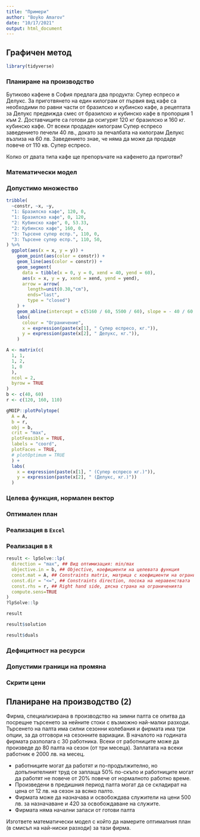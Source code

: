 ```yaml
---
title: "Примери"
author: "Boyko Amarov"
date: "10/17/2021"
output: html_document
---
```


## Графичен метод

```r
library(tidyverse)
```


### Планиране на производство

Бутиково кафене в София предлага два продукта: Супер еспресо и Делукс. За 
приготвянето на един килограм от първия вид кафе са необходими по равни части от 
бразилско и кубинско кафе, а рецептата за Делукс предвижда смес от бразилско и 
кубинско кафе в пропорция 1 към 2. Доставчиците са готови да осигурят 120 кг
бразилско и 160 кг. кубинско кафе. От всеки продаден килограм Супер еспресо 
заведението печели 40 лв., докато за печалбата на килограм Делукс възлиза на 
60 лв. Заведението знае, че няма да може да продаде повече от 
110 кв. Супер еспресо.

Колко от двата типа кафе ще препоръчате на кафенето да приготви?

### Математически модел


### Допустимо множество

```r
tribble(
  ~constr, ~x, ~y,
  "1: Бразилско кафе", 120, 0,
  "1: Бразилско кафе", 0, 120,
  "2: Кубинско кафе", 0, 53.33,
  "2: Кубинско кафе", 160, 0,
  "3: Търсене супер еспр.", 110, 0,
  "3: Търсене супер еспр.", 110, 50,
) %>%
  ggplot(aes(x = x, y = y)) +
    geom_point(aes(color = constr)) +
    geom_line(aes(color = constr)) +
    geom_segment(
      data = tibble(x = 0, y = 0, xend = 40, yend = 60),
      aes(x = x, y = y, xend = xend, yend = yend),
      arrow = arrow(
        length=unit(0.30,"cm"),
        ends="last",
        type = "closed")
    ) +
    geom_abline(intercept = c(5160 / 60, 5500 / 60), slope = - 40 / 60, linetype = 2) +
    labs(
      colour = "Ограничение",
      x = expression(paste(x[1], " Супер еспресо, кг.")),
      y = expression(paste(x[2], " Делукс, кг.")),
    )
```
```r
A <- matrix(c(
  1, 1,
  1, 2,
  1, 0
  ),
  ncol = 2,
  byrow = TRUE
)
b <- c(40, 60)
r <- c(120, 160, 110)

gMOIP::plotPolytope(
  A = A, 
  b = r, 
  obj = b, 
  crit = "max", 
  plotFeasible = TRUE,
  labels = "coord",
  plotFaces = TRUE,
  # plotOptimum = TRUE
  ) +
  labs(
    x = expression(paste(x[1], " (Супер еспресо кг.)")),
    y = expression(paste(x[2], " (Делукс, кг.)"))
  )
```

### Целева функция, нормален вектор

### Оптимален план

### Реализация в `Excel`

### Реализация в `R`

```r
result <- lpSolve::lp(
  direction = "max", ## Вид оптимизация: min/max
  objective.in = b, ## Objective, коефициенти на целевата функция
  const.mat = A, ## Constraints matrix, матрица с коефициенти на ограниченията
  const.dir = "<=", ## Constraints direction, посока на неравенствата
  const.rhs = r, ## Right hand side, дясна страна на ограниченията
  compute.sens=TRUE
)
?lpSolve::lp
```

```r
result
```


```r
result$solution
```

```r
result$duals
```



### Дефицитност на ресурси

### Допустими граници на промяна

### Скрити цени


## Планиране на производство (2)

Фирма, специализирана в производство на зимни палта се опитва да посрещне 
търсенето за нейните стоки с възможно най-малки разходи. Търсенето на палта 
има силни сезонни колебания и фирмата има три опции, за да отговори на сезонните
вариации. В началото на годината фирмата разполага с 30 работника. Всеки от 
работниците може да произведе до 80 палта на сезон (от три месеца). 
Заплатата на всеки работник е 2000 лв. на месец.


- работниците могат да работят и по-продължително, но допълнителният труд се
  заплаща 50% по-скъпо и работниците могат да работят не повече от 20% повече
  от нормалното работно време.
- Произведени в предишния период палта могат да се складират на цена от 12 лв.
  на сезон за всяко палто.
- Фирмата може да назначава и освобождава служители на цени 500 лв. за назначаване 
  и 420 за освобождаване на служите.
- Фирмата няма начални запаси от готови палта

Изгответе математически модел с който да намерите оптималния план 
(в смисъл на най-ниски разходи) за тази фирма.





